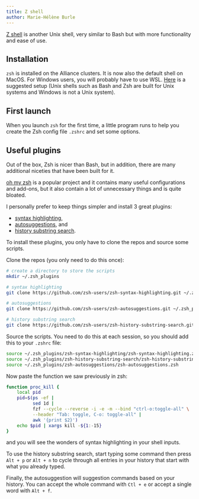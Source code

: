 ```yaml
---
title: Z shell
author: Marie-Hélène Burle
---
```


:::{.def}

[Z shell](https://en.wikipedia.org/wiki/Z_shell) is another Unix shell, very similar to Bash but with more functionality and ease of use.

:::

## Installation

`zsh` is installed on the Alliance clusters. It is now also the default shell on MacOS. For Windows users, you will probably have to use WSL. [Here](https://walterteng.com/using-zsh-on-windows) is a suggested setup (Unix shells such as Bash and Zsh are built for Unix systems and Windows is not a Unix system).

## First launch

When you launch `zsh` for the first time, a little program runs to help you create the Zsh config file `.zshrc` and set some options.

## Useful plugins

Out of the box, Zsh is nicer than Bash, but in addition, there are many additional niceties that have been built for it.

[oh my zsh](https://github.com/ohmyzsh/ohmyzsh) is a popular project and it contains many useful configurations and add-ons, but it also contain a lot of unnecessary things and is quite bloated.

I personally prefer to keep things simpler and install 3 great plugins:

- [syntax highlighting](https://github.com/zsh-users/zsh-syntax-highlighting),
- [autosuggestions](https://github.com/zsh-users/zsh-autosuggestions?tab=readme-ov-file), and
- [history substring search](https://github.com/zsh-users/zsh-history-substring-search).

To install these plugins, you only have to clone the repos and source some scripts.

Clone the repos (you only need to do this once):

```.bash
# create a directory to store the scripts
mkdir ~/.zsh_plugins

# syntax highlighting
git clone https://github.com/zsh-users/zsh-syntax-highlighting.git ~/.zsh_plugins/zsh-syntax-highlighting

# autosuggestions
git clone https://github.com/zsh-users/zsh-autosuggestions.git ~/.zsh_plugins/zsh-autosuggestions

# history substring search
git clone https://github.com/zsh-users/zsh-history-substring-search.git ~/.zsh_plugins/zsh-history-substring-search
```

Source the scripts. You need to do this at each session, so you should add this to your `.zshrc` file:

```.bash
source ~/.zsh_plugins/zsh-syntax-highlighting/zsh-syntax-highlighting.zsh
source ~/.zsh_plugins/zsh-history-substring-search/zsh-history-substring-search.zsh
source ~/.zsh_plugins/zsh-autosuggestions/zsh-autosuggestions.zsh
```

Now paste the function we saw previously in zsh:

```.bash
function proc_kill {
    local pid
    pid=$(ps -ef |
	      sed 1d |
	      fzf --cycle --reverse -i -e -m --bind "ctrl-o:toggle-all" \
		  --header "Tab: toggle, C-o: toggle-all" |
	      awk '{print $2}')
    echo $pid | xargs kill -${1:-15}
}
```

and you will see the wonders of syntax highlighting in your shell inputs.

To use the history substring search, start typing some command then press `Alt + p` or `Alt + n` to cycle through all entries in your history that start with what you already typed.

Finally, the autosuggestion will suggestion commands based on your history. You can accept the whole command with `Ctl + e` or accept a single word with `Alt + f`.
